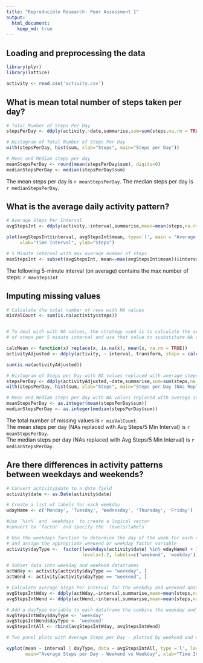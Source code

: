 ```yaml
---
title: "Reproducible Research: Peer Assessment 1"
output: 
  html_document:
    keep_md: true
---
```



## Loading and preprocessing the data
```r
library(plyr)
library(lattice)

activity <- read.csv('activity.csv')
```
## What is mean total number of steps taken per day?
```r
# Total Number of Steps Per Day
stepsPerDay <- ddply(activity,~date,summarise,sum=sum(steps,na.rm = TRUE))

# Histogram of Total Number of Steps Per Day
with(stepsPerDay, hist(sum, xlab="Steps", main="Steps per Day"))

# Mean and Median steps per day
meanStepsPerDay <- round(mean(stepsPerDay$sum), digits=0)
medianStepsPerDay <- median(stepsPerDay$sum)
```
The mean steps per day is `r meanStepsPerDay`.
The median steps per day is `r medianStepsPerDay`.

## What is the average daily activity pattern?
```r
# Average Steps Per Interval
avgStepsInt <- ddply(activity,~interval,summarise,mean=mean(steps,na.rm = TRUE))

plot(avgStepsInt$interval, avgStepsInt$mean, type='l', main = "Average Daily Pattern",
     xlab="Time Interval", ylab="Steps")

# 5 Minute interval with max average number of steps
maxStepsInt <- subset(avgStepsInt, mean==max(avgStepsInt$mean))$interval

```

The following 5-minute interval (on average) contains the max number of steps: `r maxStepsInt`

## Imputing missing values
```r

# Calculate the total number of rows with NA values
misValCount <- sum(is.na(activity$steps))


# To deal with with NA values, the strategy used is to calculate the average number
# of steps per 5 minute interval and use that value to susbstitute NA values in the dataset

calcMean <- function(x) replace(x, is.na(x), mean(x, na.rm = TRUE))
activityAdjusted <- ddply(activity, ~ interval, transform, steps = calcMean(steps))

sum(is.na(activityAdjusted))

# Histogram of Steps per Day with NA values replaced with average steps/5 min interval
stepsPerDay <- ddply(activityAdjusted,~date,summarise,sum=sum(steps,na.rm = TRUE))
with(stepsPerDay, hist(sum, xlab="Steps", main="Steps per Day (NAs Replaced with Average Steps/5 Min Interval)"))

# Mean and Median steps per day with NA values replaced with average steps/5 min interval
meanStepsPerDay <- as.integer(mean(stepsPerDay$sum))
medianStepsPerDay <- as.integer(median(stepsPerDay$sum))

```
The total number of missing values is `r misValCount`.  
The mean steps per day (NAs replaced with Avg Steps/5 Min Interval)  is `r meanStepsPerDay`.  
The median steps per day (NAs replaced with Avg Steps/5 Min Interval) is `r medianStepsPerDay`.


## Are there differences in activity patterns between weekdays and weekends?
```r
# Convert activity$date to a date field
activity$date <- as.Date(activity$date)

# Create a list of labels for each weekday
wdayName <- c('Monday', 'Tuesday', 'Wednesday', 'Thursday', 'Friday')

#Use `%in%` and `weekdays` to create a logical vector
#convert to `factor` and specify the `levels/labels`

# Use the weekdays function to determine the day of the week for each date
# and assign the appropriate weekend or weekday factor variable
activity$dayType <-  factor((weekdays(activity$date) %in% wdayName) + 1L,
                            levels=1:2, labels=c('weekend', 'weekday'))

# Subset data into weekday and weekend dataframes
actWday <- activity[activity$dayType == "weekday", ]
actWend <- activity[activity$dayType == "weekend", ]

# Calculate average Steps Per Interval for the weekday and weekend dataframes
avgStepsIntWday <- ddply(actWday,~interval,summarise,mean=mean(steps,na.rm = TRUE))
avgStepsIntWend <- ddply(actWend,~interval,summarise,mean=mean(steps,na.rm = TRUE))

# Add a dayType variable to each dataframe the combine the weekday and weekend dataframes
avgStepsIntWday$dayType <- 'weekday'
avgStepsIntWend$dayType <- 'weekend'
avgStepsIntAll <- rbind(avgStepsIntWday, avgStepsIntWend)

# Two panel plots with Average Steps per Day - plotted by weekend and weekday

xyplot(mean ~ interval | dayType, data = avgStepsIntAll, type ='l', layout = c(1, 2),
       main="Average Steps per Day - Weekend vs Weekday", xlab="Time Interval", ylab="Steps")

```